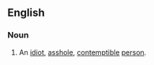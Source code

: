 ==English==

===Noun===
{{en-noun}}

# {{context|slang|derogatory}} An [[idiot]], [[asshole]], [[contemptible]] [[person]].